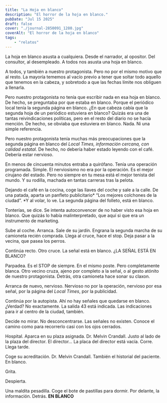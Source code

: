 ```yaml
---
title: "La Hoja en blanco"
description: "El horror de la hoja en blanco."
pubDate: "Jul 15 2025"
draft: false
cover: "./journal-2850091_1280.jpg"
coverAlt: "El horror de la hoja en blanco"
tags:
    - "relatos"
---
```


La hoja en blanco asusta a cualquiera. Desde el narrador, al opositor. Del consultor, al desempleado. A todos nos asusta una hoja en blanco.

A todos, y también a nuestro protagonista. Pero no por el mismo motivo que al resto. La mayoría tememos al vacío previo a tener que soltar todo aquello que tenemos en la cabeza, y sobretodo a que las fechas límite nos obliguen a llenarla.

Pero nuestro protagonista no tenía que escribir nada en esa hoja en blanco. De hecho, se preguntaba por que estaba en blanco. Porque el periódico local tenía la segunda página en blanco. ¿En que cabeza cabía que la segunda hoja de un periódico estuviera en blanco? Quizás era una de tantas reivindicaciones políticas, pero en el resto del diario no se hacía mención. De hecho, se obviaba que estuviera en blanco. Nada. Ni una simple referencia.

Pero nuestro protagonista tenía muchas más preocupaciones que la segunda página en blanco del *Local Times, información cercana, con calidad estatal*. De hecho, no debería haber estado leyendo con el café. Debería estar nervioso. 

En menos de cincuenta minutos entraba a quirófano. Tenía una operación programada. Simple. El nerviosismo no era por la operación. Es el mejor cirujano del estado. Pero no siempre en tu mesa está el mejor tenista del mundo. Y su rodilla, machada en tantas carreras tras la pelota.

Dejando el café en la cocina, coge las llaves del coche y sale a la calle. De una patada, aparta un panfleto publicitario* “Los mejores colchones de la ciudad”. *Y al volar, lo ve. La segunda página del folleto, está en blanco.

Tonterías, se dice. Se intenta autoconvencer de no haber visto esa hoja en blanco. Que quizás lo había malinterpretado, que aquí si que era un instrumento de marketing.

Sube al coche. Arranca. Sale de su jardín. Engrana la segunda marcha de su camioneta recién comprada. Llega al cruce, hace el stop. Deja pasar a la vecina, que pasea los perros.

Continúa recto. Otro cruce. La señal está en blanco. ¿LA SEÑAL ESTÁ EN BLANCO?

Parpadea. Es el STOP de siempre. En el mismo poste. Pero completamente blanca. Otro vecino cruza, ajeno por completo a la señal, o al gesto atónito de nuestro protagonista. Detrás, otra camioneta hace sonar su claxon. 

Arranca de nuevo, nervioso. Nervioso no por la operación, nervioso por esa señal, por la página del *Local Times*, por la publicidad.

Continúa por la autopista. Ahí no hay señales que quedarse en blanco. ¿Verdad? No exactamente. La salida 43 está indicada. Las indicaciones para ir al centro de la ciudad, también.

Decide no mirar. No desconcentrarse. Las señales no existen. Conoce el camino como para recorrerlo casi con los ojos cerrados.

Hospital. Aparca en su plaza asignada. Dr. Melvin Crandall. Justo al lado de la plaza del director. El director… La placa del director está vacía. Corre. Llega tarde.

Coge su acreditación. Dr. Melvin Crandall. También el historial del paciente. En blanco.

Grita.

Despierta.

Una maldita pesadilla. Coge el bote de pastillas para dormir. Por delante, la información. Detrás. **EN BLANCO**
